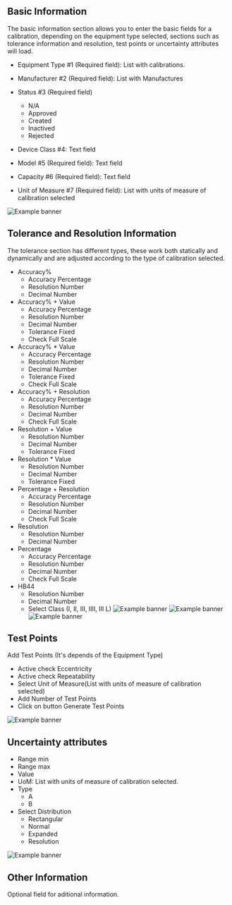 ##  Basic Information

The basic information section allows you to enter the basic fields for a calibration, depending on the equipment type selected, sections such as tolerance information and resolution, test points or uncertainty attributes will load.
* Equipment Type #1 (Required field): List with calibrations.
* Manufacturer #2 (Required field): List with Manufactures
* Status #3 (Required field)
	* N/A
	* Approved
	* Created
	* Inactived
	* Rejected

* Device Class #4: Text field
* Model #5 (Required field): Text field
* Capacity #6 (Required field): Text field
* Unit of Measure #7 (Required field): List with units of measure of calibration selected

![Example banner](./images/equipment-template/Components/components-create-equipment-template-basic-information.png)

##  Tolerance and Resolution Information
 The tolerance section has different types, these work both statically and dynamically and are adjusted according to the type of calibration selected.
* Accuracy% 
	* Accuracy Percentage
	* Resolution Number
	* Decimal Number
* Accuracy% + Value
	* Accuracy Percentage
	* Resolution Number
	* Decimal Number
	* Tolerance Fixed
	* Check Full Scale
* Accuracy% * Value
	* Accuracy Percentage
	* Resolution Number
	* Decimal Number
	* Tolerance Fixed
	* Check Full Scale
* Accuracy% + Resolution
	* Accuracy Percentage
	* Resolution Number
	* Decimal Number
	* Check Full Scale
* Resolution + Value
	* Resolution Number
	* Decimal Number
	* Tolerance Fixed
* Resolution * Value
	* Resolution Number
	* Decimal Number
	* Tolerance Fixed
* Percentage + Resolution
	* Accuracy Percentage
	* Resolution Number
	* Decimal Number
	* Check Full Scale
* Resolution
	* Resolution Number
	* Decimal Number
* Percentage
	* Accuracy Percentage
	* Resolution Number
	* Decimal Number
	* Check Full Scale
* HB44
	* Resolution Number
	* Decimal Number
	* Select Class (I, II, III, IIII, III L)
![Example banner](./images/equipment-template/Components/Equipmenttemplate-Components-ToleranceAndResolution-ToleranceType.gif)
![Example banner](./images/equipment-template/Components/Equipmenttemplate-Components-ToleranceAndResolution-ToleranceType-2.gif)
![Example banner](./images/equipment-template/Components/Equipmenttemplate-Components-ToleranceAndResolution-ToleranceType-3.gif)


##	Test Points
Add Test Points (It's depends of the Equipment Type)
* Active check Eccentricity
* Active check Repeatability
* Select Unit of Measure(List with units of measure of calibration selected)
* Add Number of Test Points
* Click on button Generate Test Points

![Example banner](./images/equipment-template/Components/Equipmenttemplate-Components-TestPoint.gif)

##	Uncertainty attributes
* Range min
* Range max
* Value
* UoM: List with units of measure of calibration selected.
* Type
	* A
	* B
* Select Distribution
	* Rectangular
	* Normal
	* Expanded
	* Resolution

![Example banner](./images/equipment-template/Components/Equipmenttemplate-Components-UncertaintyAtributes.gif)


##	Other Information
Optional field for aditional information.



